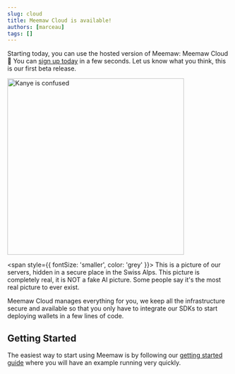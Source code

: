 ```yaml
---
slug: cloud
title: Meemaw Cloud is available!
authors: [marceau]
tags: []
---
```


Starting today, you can use the hosted version of Meemaw: Meemaw Cloud 🚀 You can [sign up today](https://getmeemaw.com/cloud/signup) in a few seconds. Let us know what you think, this is our first beta release.

<p>
  <img src="/img/servers.webp" alt="Kanye is confused" width="400" />
</p>

<span style={{ fontSize: 'smaller', color: 'grey' }}>
  This is a picture of our servers, hidden in a secure place in the Swiss Alps. This picture is completely real, it is NOT a fake AI picture. Some people say it's the most real picture to ever exist.
</span>

<!-- truncate -->

Meemaw Cloud manages everything for you, we keep all the infrastructure secure and available so that you only have to integrate our SDKs to start deploying wallets in a few lines of code.

## Getting Started

The easiest way to start using Meemaw is by following our [getting started guide](https://getmeemaw.com/docs/getting-started/cloud) where you will have an example running very quickly.